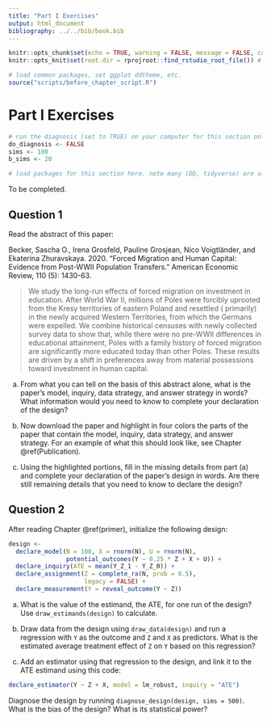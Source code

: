 ```yaml
---
title: "Part I Exercises"
output: html_document
bibliography: ../../bib/book.bib 
---
```


<!-- note do_bookdown is set in index.rmd, so we know if you're running just this .Rmd or compiling the book-->
```r
knitr::opts_chunk$set(echo = TRUE, warning = FALSE, message = FALSE, cache = FALSE)
knitr::opts_knit$set(root.dir = rprojroot::find_rstudio_root_file()) # files are all relative to RStudio project home
```

```r
# load common packages, set ggplot ddtheme, etc.
source("scripts/before_chapter_script.R")
```

<!-- start post here, do not edit above -->

# Part I Exercises

<!-- make sure to rename the section title below -->

```r
# run the diagnosis (set to TRUE) on your computer for this section only before pushing to Github. no diagnosis will ever take place on github.
do_diagnosis <- FALSE
sims <- 100
b_sims <- 20
```

```r
# load packages for this section here. note many (DD, tidyverse) are already available, see scripts/package-list.R
```

<!-- You can use the global bib file via rmarkdown cites like this: @imai2008 -->

To be completed.

## Question 1

Read the abstract of this paper:

Becker, Sascha O., Irena Grosfeld, Pauline Grosjean, Nico Voigtländer, and Ekaterina Zhuravskaya. 2020. "Forced Migration and Human Capital: Evidence from Post-WWII Population Transfers." American Economic Review, 110 (5): 1430-63.

> We study the long-run effects of forced migration on investment in education. After World War II, millions of Poles were forcibly uprooted from the Kresy territories of eastern Poland and resettled ( primarily) in the newly acquired Western Territories, from which the Germans were expelled. We combine historical censuses with newly collected survey data to show that, while there were no pre-WWII differences in educational attainment, Poles with a family history of forced migration are significantly more educated today than other Poles. These results are driven by a shift in preferences away from material possessions toward investment in human capital.

a. From what you can tell on the basis of this abstract alone, what is the paper's model, inquiry, data strategy, and answer strategy in words? What information would you need to know to complete your declaration of the design?

b. Now download the paper and highlight in four colors the parts of the paper that contain the model, inquiry, data strategy, and answer strategy. For an example of what this should look like, see Chapter \@ref(Publication).

c. Using the highlighted portions, fill in the missing details from part (a) and complete your declaration of the paper's design in words. Are there still remaining details that you need to know to declare the design?

## Question 2

After reading Chapter \@ref(primer), initialize the following design:

```r
design <- 
  declare_model(N = 100, X = rnorm(N), U = rnorm(N),
                potential_outcomes(Y ~ 0.25 * Z + X + U)) + 
  declare_inquiry(ATE = mean(Y_Z_1 - Y_Z_0)) + 
  declare_assignment(Z = complete_ra(N, prob = 0.5), 
                     legacy = FALSE) + 
  declare_measurement(Y = reveal_outcome(Y ~ Z)) 
```

a. What is the value of the estimand, the ATE, for one run of the design? Use `draw_estimands(design)` to calculate.

b. Draw data from the design using `draw_data(design)` and run a regression with `Y` as the outcome and `Z` and `X` as predictors. What is the estimated average treatment effect of `Z` on `Y` based on this regression?

c. Add an estimator using that regression to the design, and link it to the ATE estimand using this code:

```r
declare_estimator(Y ~ Z + X, model = lm_robust, inquiry = "ATE")
```

Diagnose the design by running `diagnose_design(design, sims = 500)`. What is the bias of the design? What is its statistical power?


